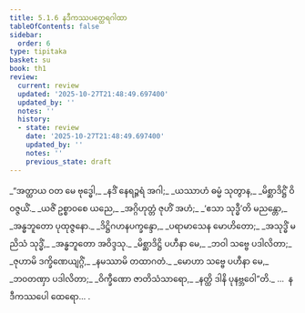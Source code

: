 ```yaml
---
title: 5.1.6 နဒီကဿပတ္ထေရဂါထာ
tableOfContents: false
sidebar:
  order: 6
type: tipitaka
basket: su
book: th1
review:
  current: review
  updated: '2025-10-27T21:48:49.697400'
  updated_by: ''
  notes: ''
  history:
  - state: review
    date: '2025-10-27T21:48:49.697400'
    updated_by: ''
    notes: ''
    previous_state: draft
---
```



<ReviewStatus review={frontmatter.review} showDetails={true} />

<HypothesisAnnotation frontmatter={frontmatter} />

<DynamicBreadcrumb />

<Division number="340" book="th1" e="ch" v="19" p="277">

<Paragraph number="597" type="verses" book="th1">
_“အတ္ထာယ ဝတ မေ ဗုဒ္ဓေါ,_  
_နဒိံ နေရဉ္ဇရံ အဂါ;_  
_ယဿာဟံ ဓမ္မံ သုတွာန,_  
_မိစ္ဆာဒိဋ္ဌိံ ဝိဝဇ္ဇယိံ._  

</Paragraph>

</Division>
<Division number="341" book="th1" e="ch" v="19" p="277">

<Paragraph number="598" type="verses" book="th1">
_ယဇိံ ဥစ္စာဝစေ ယညေ,_  
_အဂ္ဂိဟုတ္တံ ဇုဟိံ အဟံ;_  
_‘ဧသာ သုဒ္ဓီ’တိ မညန္တော,_  
_အန္ဓဘူတော ပုထုဇ္ဇနော._  

</Paragraph>

</Division>
<Division number="342" book="th1" e="ch" v="19" p="277">

<Paragraph number="599" type="verses" book="th1">
_ဒိဋ္ဌိဂဟနပက္ခန္ဒော,_  
_ပရာမာသေန မောဟိတော;_  
_အသုဒ္ဓိံ မညိသံ သုဒ္ဓိံ,_  
_အန္ဓဘူတော အဝိဒ္ဒသု._  

</Paragraph>

</Division>
<Division number="343" book="th1" e="ch" v="19" p="277">

<Paragraph number="600" type="verses" book="th1">
_မိစ္ဆာဒိဋ္ဌိ ပဟီနာ မေ,_  
_ဘဝါ သဗ္ဗေ ပဒါလိတာ;_  
_ဇုဟာမိ ဒက္ခိဏေယျဂ္ဂိံ,_  
_နမဿာမိ တထာဂတံ._  

</Paragraph>

</Division>
<Division number="344" book="th1" e="ch" v="19" p="278">

<Paragraph number="601" type="verses" book="th1">
_မောဟာ သဗ္ဗေ ပဟီနာ မေ,_  
_ဘဝတဏှာ ပဒါလိတာ;_  
_ဝိက္ခီဏော ဇာတိသံသာရော,_  
_နတ္ထိ ဒါနိ ပုနဗ္ဘဝေါ”တိ._  


</Paragraph>
</Division>

<Paragraph number="602" type="center" book="th1">
…  နဒီကဿပေါ ထေရော… .
</Paragraph>